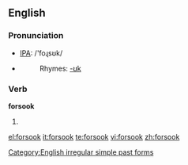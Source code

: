 ==English==

===Pronunciation===
*[[w:IPA|IPA]]: /'foɻsʊk/
*{{audio|en-us-forsook.ogg|Audio (US)}}
*:Rhymes: [[Rhymes:English:-ʊk|-ʊk]]

===Verb===
'''forsook'''
# {{simple past of|[[forsake]]}}

[[Category:English irregular simple past forms]]

[[el:forsook]]
[[it:forsook]]
[[te:forsook]]
[[vi:forsook]]
[[zh:forsook]]